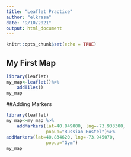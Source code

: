---
title: "Leaflet Practice"
author: "elkrasa"
date: "9/10/2021"
output: html_document
---

```{r setup, include=FALSE}
knitr::opts_chunk$set(echo = TRUE)
```
## My First Map
```{r include=FALSE}
library(leaflet)
my_map<-leaflet()%>%
    addTiles()
my_map
```
##Adding Markers
```{r,echo=TRUE}
library(leaflet)
my_map<-my_map %>%
    addMarkers(lat=40.849000, lng=-73.933300,
               popup="Russian Hostel")%>%
addMarkers(lat=40.834620, lng=-73.945070,
               popup="Gym")
my_map
```

